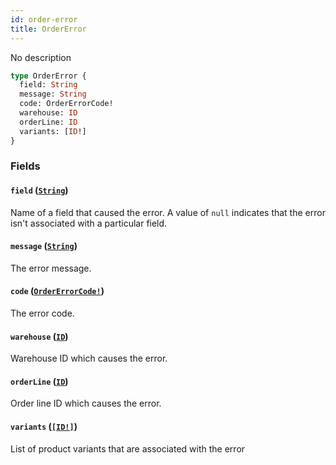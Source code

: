 ```yaml
---
id: order-error
title: OrderError
---
```


No description

```graphql
type OrderError {
  field: String
  message: String
  code: OrderErrorCode!
  warehouse: ID
  orderLine: ID
  variants: [ID!]
}
```

### Fields

#### `field` ([`String`](/developer/api-reference/scalars/string.mdx))

Name of a field that caused the error. A value of `null` indicates that the error isn't associated with a particular field.

#### `message` ([`String`](/developer/api-reference/scalars/string.mdx))

The error message.

#### `code` ([`OrderErrorCode!`](/developer/api-reference/enums/order-error-code.mdx))

The error code.

#### `warehouse` ([`ID`](/developer/api-reference/scalars/id.mdx))

Warehouse ID which causes the error.

#### `orderLine` ([`ID`](/developer/api-reference/scalars/id.mdx))

Order line ID which causes the error.

#### `variants` ([`[ID!]`](/developer/api-reference/scalars/id.mdx))

List of product variants that are associated with the error
